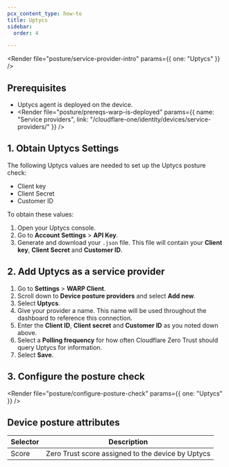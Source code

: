 ```yaml
---
pcx_content_type: how-to
title: Uptycs
sidebar:
  order: 4

---
```



<Render file="posture/service-provider-intro" params={{ one: "Uptycs" }} />

## Prerequisites

* Uptycs agent is deployed on the device.
* <Render file="posture/prereqs-warp-is-deployed" params={{ name: "Service providers", link: "/cloudflare-one/identity/devices/service-providers/" }} />

## 1. Obtain Uptycs Settings

The following Uptycs values are needed to set up the Uptycs posture check:

* Client key
* Client Secret
* Customer ID

To obtain these values:

1. Open your Uptycs console.
2. Go to **Account Settings** > **API Key**.
3. Generate and download your `.json` file. This file will contain your **Client key**, **Client Secret** and **Customer ID**.

## 2. Add Uptycs as a service provider

1. Go to **Settings** > **WARP Client**.
2. Scroll down to **Device posture providers** and select **Add new**.
3. Select **Uptycs**.
4. Give your provider a name. This name will be used throughout the dashboard to reference this connection.
5. Enter the **Client ID**, **Client secret** and **Customer ID** as you noted down above.
6. Select a **Polling frequency** for how often Cloudflare Zero Trust should query Uptycs for information.
7. Select **Save**.

<Render file="posture/test-posture-provider" />

## 3. Configure the posture check

<Render file="posture/configure-posture-check" params={{ one: "Uptycs" }} />

## Device posture attributes

| Selector | Description                                       |
| -------- | ------------------------------------------------- |
| Score    | Zero Trust score assigned to the device by Uptycs |
